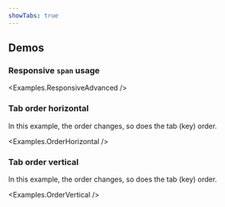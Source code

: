 ```yaml
---
showTabs: true
---
```



## Demos

### Responsive `span` usage

<Examples.ResponsiveAdvanced />

### Tab order horizontal

In this example, the order changes, so does the tab (key) order.

<Examples.OrderHorizontal />

### Tab order vertical

In this example, the order changes, so does the tab (key) order.

<Examples.OrderVertical />
